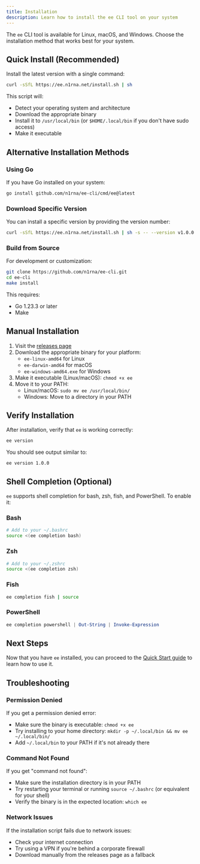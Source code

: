 ```yaml
---
title: Installation
description: Learn how to install the ee CLI tool on your system
---
```


The `ee` CLI tool is available for Linux, macOS, and Windows. Choose the installation method that works best for your system.

## Quick Install (Recommended)

Install the latest version with a single command:

```bash
curl -sSfL https://ee.n1rna.net/install.sh | sh
```

This script will:
- Detect your operating system and architecture
- Download the appropriate binary
- Install it to `/usr/local/bin` (or `$HOME/.local/bin` if you don't have sudo access)
- Make it executable

## Alternative Installation Methods

### Using Go

If you have Go installed on your system:

```bash
go install github.com/n1rna/ee-cli/cmd/ee@latest
```

### Download Specific Version

You can install a specific version by providing the version number:

```bash
curl -sSfL https://ee.n1rna.net/install.sh | sh -s -- --version v1.0.0
```

### Build from Source

For development or customization:

```bash
git clone https://github.com/n1rna/ee-cli.git
cd ee-cli
make install
```

This requires:
- Go 1.23.3 or later
- Make

## Manual Installation

1. Visit the [releases page](https://github.com/n1rna/ee-cli/releases)
2. Download the appropriate binary for your platform:
   - `ee-linux-amd64` for Linux
   - `ee-darwin-amd64` for macOS
   - `ee-windows-amd64.exe` for Windows
3. Make it executable (Linux/macOS): `chmod +x ee`
4. Move it to your PATH:
   - Linux/macOS: `sudo mv ee /usr/local/bin/`
   - Windows: Move to a directory in your PATH

## Verify Installation

After installation, verify that `ee` is working correctly:

```bash
ee version
```

You should see output similar to:
```
ee version 1.0.0
```

## Shell Completion (Optional)

`ee` supports shell completion for bash, zsh, fish, and PowerShell. To enable it:

### Bash
```bash
# Add to your ~/.bashrc
source <(ee completion bash)
```

### Zsh
```bash
# Add to your ~/.zshrc
source <(ee completion zsh)
```

### Fish
```bash
ee completion fish | source
```

### PowerShell
```powershell
ee completion powershell | Out-String | Invoke-Expression
```

## Next Steps

Now that you have `ee` installed, you can proceed to the [Quick Start guide](/getting-started/quick-start) to learn how to use it.

## Troubleshooting

### Permission Denied

If you get a permission denied error:
- Make sure the binary is executable: `chmod +x ee`
- Try installing to your home directory: `mkdir -p ~/.local/bin && mv ee ~/.local/bin/`
- Add `~/.local/bin` to your PATH if it's not already there

### Command Not Found

If you get "command not found":
- Make sure the installation directory is in your PATH
- Try restarting your terminal or running `source ~/.bashrc` (or equivalent for your shell)
- Verify the binary is in the expected location: `which ee`

### Network Issues

If the installation script fails due to network issues:
- Check your internet connection
- Try using a VPN if you're behind a corporate firewall
- Download manually from the releases page as a fallback